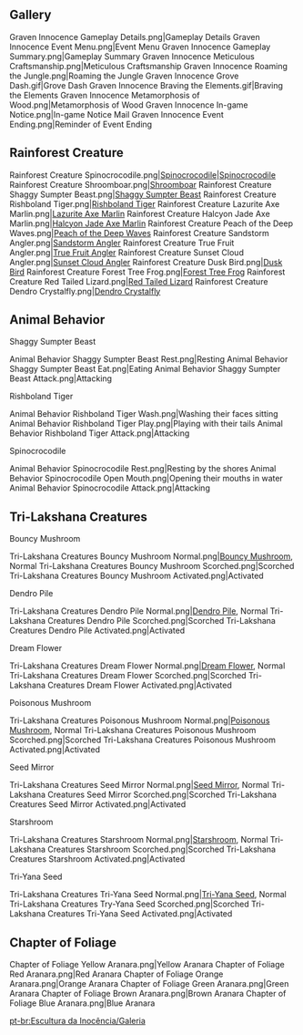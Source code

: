 {{Event Tabs
|subpage1=Meticulous Craftsmanship
|subpage2=Roaming the Jungle
|subpage3=Metamorphosis of Wood
}}

==Gallery==
<gallery>
Graven Innocence Gameplay Details.png|Gameplay Details
Graven Innocence Event Menu.png|Event Menu
Graven Innocence Gameplay Summary.png|Gameplay Summary
Graven Innocence Meticulous Craftsmanship.png|Meticulous Craftsmanship
Graven Innocence Roaming the Jungle.png|Roaming the Jungle
Graven Innocence Grove Dash.gif|Grove Dash
Graven Innocence Braving the Elements.gif|Braving the Elements
Graven Innocence Metamorphosis of Wood.png|Metamorphosis of Wood
Graven Innocence In-game Notice.png|In-game Notice
Mail Graven Innocence Event Ending.png|Reminder of Event Ending
</gallery>

==Rainforest Creature==
<gallery>
Rainforest Creature Spinocrocodile.png|[[Spinocrocodile]]|[[Spinocrocodile]]
Rainforest Creature Shroomboar.png|[[Shroomboar]]
Rainforest Creature Shaggy Sumpter Beast.png|[[Shaggy Sumpter Beast]]
Rainforest Creature Rishboland Tiger.png|[[Rishboland Tiger]]
Rainforest Creature Lazurite Axe Marlin.png|[[Lazurite Axe Marlin]]
Rainforest Creature Halcyon Jade Axe Marlin.png|[[Halcyon Jade Axe Marlin]]
Rainforest Creature Peach of the Deep Waves.png|[[Peach of the Deep Waves]]
Rainforest Creature Sandstorm Angler.png|[[Sandstorm Angler]]
Rainforest Creature True Fruit Angler.png|[[True Fruit Angler]]
Rainforest Creature Sunset Cloud Angler.png|[[Sunset Cloud Angler]]
Rainforest Creature Dusk Bird.png|[[Dusk Bird]]
Rainforest Creature Forest Tree Frog.png|[[Forest Tree Frog]]
Rainforest Creature Red Tailed Lizard.png|[[Red Tailed Lizard]]
Rainforest Creature Dendro Crystalfly.png|[[Dendro Crystalfly]]
</gallery>

==Animal Behavior==
; Shaggy Sumpter Beast
<gallery>
Animal Behavior Shaggy Sumpter Beast Rest.png|Resting
Animal Behavior Shaggy Sumpter Beast Eat.png|Eating
Animal Behavior Shaggy Sumpter Beast Attack.png|Attacking
</gallery>

; Rishboland Tiger
<gallery>
Animal Behavior Rishboland Tiger Wash.png|Washing their faces sitting
Animal Behavior Rishboland Tiger Play.png|Playing with their tails
Animal Behavior Rishboland Tiger Attack.png|Attacking
</gallery>

; Spinocrocodile
<gallery>
Animal Behavior Spinocrocodile Rest.png|Resting by the shores
Animal Behavior Spinocrocodile Open Mouth.png|Opening their mouths in water
Animal Behavior Spinocrocodile Attack.png|Attacking
</gallery>

==Tri-Lakshana Creatures==
; Bouncy Mushroom
<gallery>
Tri-Lakshana Creatures Bouncy Mushroom Normal.png|[[Bouncy Mushroom]], Normal
Tri-Lakshana Creatures Bouncy Mushroom Scorched.png|Scorched
Tri-Lakshana Creatures Bouncy Mushroom Activated.png|Activated
</gallery>

; Dendro Pile
<gallery>
Tri-Lakshana Creatures Dendro Pile Normal.png|[[Dendro Pile]], Normal
Tri-Lakshana Creatures Dendro Pile Scorched.png|Scorched
Tri-Lakshana Creatures Dendro Pile Activated.png|Activated
</gallery>

; Dream Flower
<gallery>
Tri-Lakshana Creatures Dream Flower Normal.png|[[Dream Flower]], Normal
Tri-Lakshana Creatures Dream Flower Scorched.png|Scorched
Tri-Lakshana Creatures Dream Flower Activated.png|Activated
</gallery>

; Poisonous Mushroom
<gallery>
Tri-Lakshana Creatures Poisonous Mushroom Normal.png|[[Poisonous Mushroom]], Normal
Tri-Lakshana Creatures Poisonous Mushroom Scorched.png|Scorched
Tri-Lakshana Creatures Poisonous Mushroom Activated.png|Activated
</gallery>

; Seed Mirror
<gallery>
Tri-Lakshana Creatures Seed Mirror Normal.png|[[Seed Mirror]], Normal
Tri-Lakshana Creatures Seed Mirror Scorched.png|Scorched
Tri-Lakshana Creatures Seed Mirror Activated.png|Activated
</gallery>

; Starshroom
<gallery>
Tri-Lakshana Creatures Starshroom Normal.png|[[Starshroom]], Normal
Tri-Lakshana Creatures Starshroom Scorched.png|Scorched
Tri-Lakshana Creatures Starshroom Activated.png|Activated
</gallery>

; Tri-Yana Seed
<gallery>
Tri-Lakshana Creatures Tri-Yana Seed Normal.png|[[Tri-Yana Seed]], Normal
Tri-Lakshana Creatures Try-Yana Seed Scorched.png|Scorched
Tri-Lakshana Creatures Tri-Yana Seed Activated.png|Activated
</gallery>

==Chapter of Foliage==
<gallery>
Chapter of Foliage Yellow Aranara.png|Yellow Aranara
Chapter of Foliage Red Aranara.png|Red Aranara
Chapter of Foliage Orange Aranara.png|Orange Aranara
Chapter of Foliage Green Aranara.png|Green Aranara
Chapter of Foliage Brown Aranara.png|Brown Aranara
Chapter of Foliage Blue Aranara.png|Blue Aranara
</gallery>

[[pt-br:Escultura da Inocência/Galeria]]
